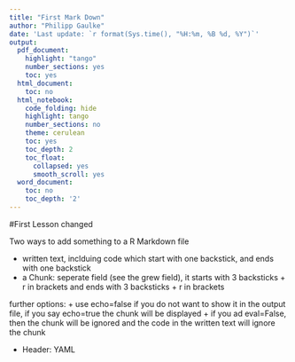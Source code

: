 ```yaml
---
title: "First Mark Down"
author: "Philipp Gaulke"
date: 'Last update: `r format(Sys.time(), "%H:%m, %B %d, %Y")`'
output:
  pdf_document:
    highlight: "tango"
    number_sections: yes
    toc: yes
  html_document:
    toc: no
  html_notebook:
    code_folding: hide
    highlight: tango
    number_sections: no
    theme: cerulean
    toc: yes
    toc_depth: 2
    toc_float:
      collapsed: yes
      smooth_scroll: yes
  word_document:
    toc: no
    toc_depth: '2'
---
```


#First Lesson changed

Two ways to add something to a R Markdown file 

* written text, inclduing code which start with one backstick, and ends with one backstick
* a Chunk: seperate field (see the grew field), it starts with 3 backsticks + r in brackets and ends with 3 backsticks + r in brackets


further options:
  + use echo=false if you do not want to show it in the output file, if you say echo=true the chunk will be displayed
  + if you ad eval=False, then the chunk will be ignored and the code in the written text will ignore the chunk


* Header: YAML

